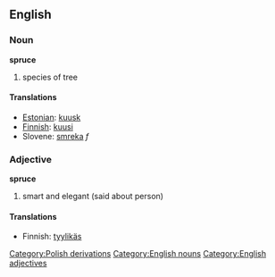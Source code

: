 {{wikipedia}}
==English==
===Noun===
'''spruce'''
#species of tree

====Translations====
*[[Estonian]]: [[kuusk]]
*[[Finnish]]: [[kuusi]]
*Slovene: [[smreka]] ''f''

===Adjective===
'''spruce'''
#smart and elegant (said about person)

====Translations====
*Finnish: [[tyylikäs]]
[[Category:Polish derivations]]
[[Category:English nouns]]
[[Category:English adjectives]]